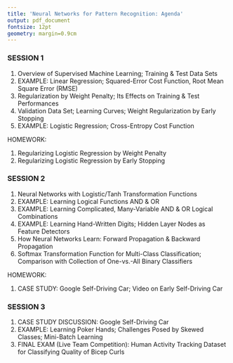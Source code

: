 ```yaml
---
title: 'Neural Networks for Pattern Recognition: Agenda'
output: pdf_document
fontsize: 12pt
geometry: margin=0.9cm
---
```




### SESSION 1

1. Overview of Supervised Machine Learning; Training & Test Data Sets
2. EXAMPLE: Linear Regression; Squared-Error Cost Function, Root Mean Square Error (RMSE)
3. Regularization by Weight Penalty; Its Effects on Training & Test Performances
4. Validation Data Set; Learning Curves; Weight Regularization by Early Stopping
5. EXAMPLE: Logistic Regression; Cross-Entropy Cost Function

HOMEWORK:

1. Regularizing Logistic Regression by Weight Penalty
2. Regularizing Logistic Regression by Early Stopping



### SESSION 2

1. Neural Networks with Logistic/Tanh Transformation Functions
2. EXAMPLE: Learning Logical Functions AND & OR
3. EXAMPLE: Learning Complicated, Many-Variable AND & OR Logical Combinations
4. EXAMPLE: Learning Hand-Written Digits; Hidden Layer Nodes as Feature Detectors
5. How Neural Networks Learn: Forward Propagation & Backward Propagation
6. Softmax Transformation Function for Multi-Class Classification; Comparison with Collection of One-vs.-All Binary Classifiers


HOMEWORK:

1. CASE STUDY: Google Self-Driving Car; Video on Early Self-Driving Car



### SESSION 3

1. CASE STUDY DISCUSSION: Google Self-Driving Car
2. EXAMPLE: Learning Poker Hands; Challenges Posed by Skewed Classes; Mini-Batch Learning
3. FINAL EXAM (Live Team Competition): Human Activity Tracking Dataset for Classifying Quality of Bicep Curls